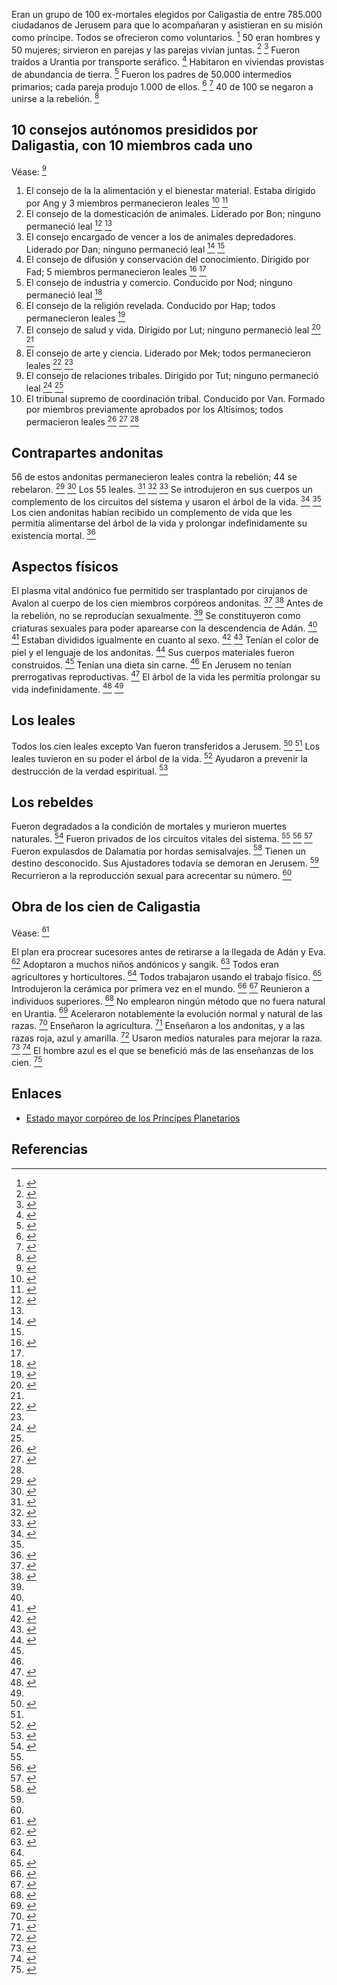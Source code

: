 Eran un grupo de 100 ex-mortales elegidos por Caligastia de entre 785.000 ciudadanos de Jerusem para que lo acompañaran y asistieran en su misión como príncipe. Todos se ofrecieron como voluntarios. <ref name="n0">{{lib|LU|66|2|4}}</ref> 50 eran hombres y 50 mujeres; sirvieron en parejas y las parejas vivían juntas. <ref name="n1">{{lib|LU|66|7|4-5}}</ref> <ref name="n2">{{lib|LU|77|1|3,5}}</ref> Fueron traídos a Urantia por transporte seráfico. <ref name="n3">{{lib|LU|66|2|5}}</ref> Habitaron en viviendas provistas de abundancia de tierra. <ref name="n4">{{lib|LU|50|4|3}}</ref> Fueron los padres de 50.000 intermedios primarios; cada pareja produjo 1.000 de ellos. <ref name="n5">{{lib|LU|66|4|10}}</ref> <ref name="n6">{{lib|LU|77|1|2-5}}</ref> 40 de 100 se negaron a unirse a la rebelión. <ref name="n7">{{lib|LU|67|3|2}}</ref> 

== {{anchor|10_consejos_autónomos_presididos_por_Daligastia,_con_10_miembros_cada_uno}} 10 consejos autónomos presididos por Daligastia, con 10 miembros cada uno ==

Véase: <ref name="n8">{{lib|LU|66|5}}</ref> 

# El consejo de la la alimentación y el bienestar material. Estaba dirigido por Ang y 3 miembros permanecieron leales <ref name="n9">{{lib|LU|66|5|2-3}}</ref> <ref name="n10">{{lib|LU|67|4|1}}</ref> 
# El consejo de la domesticación de animales. Liderado por Bon; ninguno permaneció leal <ref name="n11">{{lib|LU|66|5|4-6}}</ref> <ref name="n10"/> 
# El consejo encargado de vencer a los de animales depredadores. Liderado por Dan; ninguno permaneció leal <ref name="n12">{{lib|LU|66|5|7-8}}</ref> <ref name="n10"/> 
# El consejo de difusión y conservación del conocimiento. Dirigido por Fad; 5 miembros permanecieron leales <ref name="n13">{{lib|LU|66|5|9-10}}</ref> <ref name="n10"/> 
# El consejo de industria y comercio. Conducido por Nod; ninguno permaneció leal <ref name="n14">{{lib|LU|66|5|11-12}}</ref> 
# El consejo de la religión revelada. Conducido por Hap; todos permanecieron leales <ref name="n15">{{lib|LU|66|5|13-16}}</ref> 
# El consejo de salud y vida. Dirigido por Lut; ninguno permaneció leal <ref name="n16">{{lib|LU|66|5|17-22}}</ref> <ref name="n10"/> 
# El consejo de arte y ciencia. Liderado por Mek; todos permanecieron leales <ref name="n17">{{lib|LU|66|5|23-27}}</ref> <ref name="n10"/> 
# El consejo de relaciones tribales. Dirigido por Tut; ninguno permaneció leal <ref name="n18">{{lib|LU|66|5|28-30}}</ref> <ref name="n10"/> 
# El tribunal supremo de coordinación tribal. Conducido por Van. Formado por miembros previamente aprobados por los Altísimos; todos permacieron leales <ref name="n19">{{lib|LU|66|5|31}}</ref> <ref name="n20">{{lib|LU|67|2|2}}</ref> <ref name="n10"/> 


== {{anchor|Contrapartes_andonitas}} Contrapartes andonitas ==

56 de estos andonitas permanecieron leales contra la rebelión; 44 se rebelaron. <ref name="n21">{{lib|LU|67|3|5}}</ref> <ref name="n22">{{lib|LU|77|2|7}}</ref> Los 55 leales. <ref name="n23">{{lib|LU|todos excepto Amadón}}</ref> <ref name="n24">{{lib|LU|67|4|5}}</ref> <ref name="n25">{{lib|LU|67|6|3}}</ref> Se introdujeron en sus cuerpos un complemento de los circuitos del sistema y usaron el árbol de la vida. <ref name="n26">{{lib|LU|66|4|15-16}}</ref> <ref name="n22"/> Los cien andonitas habían recibido un complemento de vida que les permitía alimentarse del árbol de la vida y prolongar indefinidamente su existencia mortal. <ref name="n27">{{lib|LU|73|6|4}}</ref> 

== {{anchor|aspectos_físicos}} Aspectos físicos ==

El plasma vital andónico fue permitido ser trasplantado por cirujanos de Avalon al cuerpo de los cien miembros corpóreos andonitas. <ref name="n28">{{lib|LU|66|2|6-7}}</ref> <ref name="n29">{{lib|LU|74|8|3}}</ref> Antes de la rebelión, no se reproducían sexualmente. <ref name="n5"/> Se constituyeron como criaturas sexuales para poder aparearse con la descendencia de Adán. <ref name="n3"/> <ref name="n30">{{lib|LU|77|2|2}}</ref> Estaban divididos igualmente en cuanto al sexo. <ref name="n31">{{lib|LU|66|2|7}}</ref> <ref name="n32">{{lib|LU|66|4|2,5}}</ref> Tenían el color de piel y el lenguaje de los andonitas. <ref name="n33">{{lib|LU|66|4|7}}</ref> Sus cuerpos materiales fueron construidos. <ref name="n31"/> Tenían una dieta sin carne. <ref name="n33"/> En Jerusem no tenían prerrogativas reproductivas. <ref name="n34">{{lib|LU|77|1|2}}</ref> El árbol de la vida les permitía prolongar su vida indefinidamente. <ref name="n35">{{lib|LU|66|4|12-14}}</ref> <ref name="n27"/> 

== {{anchor|los_leales}} Los leales ==

Todos los cien leales excepto Van fueron transferidos a Jerusem. <ref name="n36">{{lib|LU|67|4|1,5}}</ref> <ref name="n25"/> Los leales tuvieron en su poder el árbol de la vida. <ref name="n37">{{lib|LU|67|3|4-5}}</ref> Ayudaron a prevenir la destrucción de la verdad espiritual. <ref name="n38">{{lib|LU|50|4|13}}</ref> 

== {{anchor|los_rebeldes}} Los rebeldes ==

Fueron degradados a la condición de mortales y murieron muertes naturales. <ref name="n39">{{lib|LU|67|4|2-4}}</ref> Fueron privados de los circuitos vitales del sistema. <ref name="n3"/> <ref name="n40">{{lib|LU|66|4|6}}</ref> <ref name="n41">{{lib|LU|67|4|2}}</ref> Fueron expulasdos de Dalamatia por hordas semisalvajes. <ref name="n42">{{lib|LU|67|5|2}}</ref> Tienen un destino desconocido. Sus Ajustadores todavía se demoran en Jerusem. <ref name="n24"/> Recurrieron a la reproducción sexual para acrecentar su número. <ref name="n41"/> 

== {{anchor|obra_de_los_cien_de_Caligastia}} Obra de los cien de Caligastia ==

Véase: <ref name="n43">{{lib|LU|66|5-7}}</ref> 

El plan era procrear sucesores antes de retirarse a la llegada de Adán y Eva. <ref name="n44">{{lib|LU|66|4|5}}</ref> Adoptaron a muchos niños andónicos y sangik. <ref name="n45">{{lib|LU|66|7|5}}</ref> Todos eran agricultores y horticultores. <ref name="n4"/> Todos trabajaron usando el trabajo físico. <ref name="n46">{{lib|LU|69|2|5}}</ref> Introdujeron la cerámica por primera vez en el mundo. <ref name="n47">{{lib|LU|66|5|24}}</ref> <ref name="n48">{{lib|LU|81|2|19}}</ref> Reunieron a individuos superiores. <ref name="n49">{{lib|LU|66|3|8}}</ref> No emplearon ningún método que no fuera natural en Urantia. <ref name="n50">{{lib|LU|66|7|2}}</ref> Aceleraron notablemente la evolución normal y natural de las razas. <ref name="n51">{{lib|LU|66|6|6}}</ref> Enseñaron la agricultura. <ref name="n52">{{lib|LU|68|5|9}}</ref> Enseñaron a los andonitas, y a las razas roja, azul y amarilla. <ref name="n53">{{lib|LU|66|7|7}}</ref> Usaron medios naturales para mejorar la raza. <ref name="n54">{{lib|LU|66|4|2}}</ref> <ref name="n55">{{lib|LU|66|5|16}}</ref> El hombre azul es el que se benefició más de las enseñanzas de los cien. <ref name="n56">{{lib|LU|68|0|3}}</ref> 

== Enlaces ==

* [[Estado_mayor_corpóreo_de_los_Príncipes_Planetarios|Estado mayor corpóreo de los Príncipes Planetarios]]


== Referencias ==

<references/>

